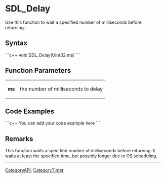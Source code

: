 
= SDL_Delay =
Use this function to wait a specified number of milliseconds before returning.


== Syntax ==
```c++
void SDL_Delay(Uint32 ms)
```

== Function Parameters ==
{|
|'''ms'''
|the number of milliseconds to delay
|}

== Code Examples ==
```c++
You can add your code example here
```

== Remarks ==

This function waits a specified number of milliseconds before returning. It waits at least the specified time, but possibly longer due to OS scheduling.

----
[[CategoryAPI]], [[CategoryTimer]]
